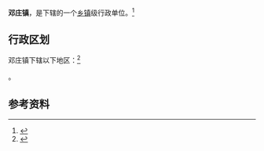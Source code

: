 {{中国乡级行政区|14/10/23/106/000}}

'''邓庄镇'''，是{{PRC admin/fullname|14/10/23/106/000|3}}下辖的一个[[乡镇|乡镇]]级行政单位。<ref>{{PRC admin/ref sgc|{{PRC admin/parent|14/10/23/106/000}}}}</ref>

== 行政区划 ==

邓庄镇下辖以下地区：<ref>{{PRC admin/ref sgc|14/10/23/106/000}}</ref>

{{PRC admin/children|14/10/23/106/000}}。

== 参考资料 ==

{{reflist}}

{{行政区划小作品}}
{{PRC admin/navcat|14/10/23/106/000}}